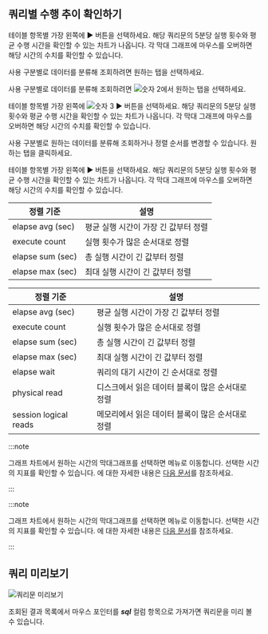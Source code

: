 ## 쿼리별 수행 추이 확인하기

<Xclude product='postgresql,mysql,oracle,cubrid,mssql,mssql-v1,oracle-pro,oracle-v1,altibase'>

테이블 항목별 가장 왼쪽에 ► 버튼을 선택하세요. 해당 쿼리문의 5분당 실행 횟수와 평균 수행 시간을 확인할 수 있는 차트가 나옵니다. 각 막대 그래프에 마우스를 오버하면 해당 시간의 수치를 확인할 수 있습니다.

사용 구분별로 데이터를 분류해 조회하려면 원하는 탭을 선택하세요.

</Xclude>

<InDoc product='postgresql,mssql,cubrid,oracle-v1,altibase,mssql-v1'>

사용 구분별로 데이터를 분류해 조회하려면 ![숫자 2](/img/number-02.png)에서 원하는 탭을 선택하세요.

테이블 항목별 가장 왼쪽에 ![숫자 3](/img/number-03.png) ► 버튼을 선택하세요. 해당 쿼리문의 5분당 실행 횟수와 평균 수행 시간을 확인할 수 있는 차트가 나옵니다. 각 막대 그래프에 마우스를 오버하면 해당 시간의 수치를 확인할 수 있습니다.

</InDoc>

<InDoc product='mysql,oracle,oracle-pro'>

사용 구분별로 원하는 데이터를 분류해 조회하거나 정렬 순서를 변경할 수 있습니다. 원하는 탭을 클릭하세요.

테이블 항목별 가장 왼쪽에 ► 버튼을 선택하세요. 해당 쿼리문의 5분당 실행 횟수와 평균 수행 시간을 확인할 수 있는 차트가 나옵니다. 각 막대 그래프에 마우스를 오버하면 해당 시간의 수치를 확인할 수 있습니다.

</InDoc>

<InDoc product='mysql'>

| 정렬 기준 | 설명 |
| - | - |
| elapse avg (sec) | 평균 실행 시간이 가장 긴 값부터 정렬 |
| execute count | 실행 횟수가 많은 순서대로 정렬 |
| elapse sum (sec) | 총 실행 시간이 긴 값부터 정렬 |
| elapse max (sec) | 최대 실행 시간이 긴 값부터 정렬 |

</InDoc>

<InDoc product='oracle,oracle-pro'>

| 정렬 기준 | 설명 |
| - | - |
| elapse avg (sec) | 평균 실행 시간이 가장 긴 값부터 정렬 |
| execute count | 실행 횟수가 많은 순서대로 정렬 |
| elapse sum (sec) | 총 실행 시간이 긴 값부터 정렬 | 
| elapse max (sec) | 최대 실행 시간이 긴 값부터 정렬 |
| elapse wait | 쿼리의 대기 시간이 긴 순서대로 정렬 |
| physical read | 디스크에서 읽은 데이터 블록이 많은 순서대로 정렬 |
| session logical reads | 메모리에서 읽은 데이터 블록이 많은 순서대로 정렬 |

</InDoc>

<InDoc product="postgresql,mysql,altibase,db2,sapase">

:::note

그래프 차트에서 원하는 시간의 막대그래프를 선택하면 <Cmdname sid="side_dbMonitoring" className="uitext" /> 메뉴로 이동합니다. 선택한 시간의 지표를 확인할 수 있습니다. <Cmdname sid="side_dbMonitoring" className="uitext" />에 대한 자세한 내용은 [다음 문서](instance-monitoring)를 참조하세요.

:::

</InDoc>

<InDoc product="oracle,cubrid">

:::note

그래프 차트에서 원하는 시간의 막대그래프를 선택하면 <Cmdname sid="side_dbTrend" className="uitext" /> 메뉴로 이동합니다. 선택한 시간의 지표를 확인할 수 있습니다. <Cmdname sid="side_dbTrend" className="uitext" />에 대한 자세한 내용은 [다음 문서](analysis-count-trend)를 참조하세요.

:::

</InDoc>


## 쿼리 미리보기

![쿼리문 미리보기](/img/db-sql-preview.png)

조회된 결과 목록에서 마우스 포인터를 ***sql*** 컬럼 항목으로 가져가면 쿼리문을 미리 볼 수 있습니다.